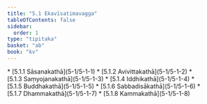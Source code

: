 ```yaml
---
title: "5.1 Ekavīsatimavagga"
tableOfContents: false
sidebar:
  order: 1
type: "tipitaka"
basket: "ab"
book: "kv"
---
```



<DynamicBreadcrumb />



<TableOfContents book="kv" section="5.1">
* [5.1.1 Sāsanakathā](5-1/5-1-1)
* [5.1.2 Avivittakathā](5-1/5-1-2)
* [5.1.3 Saṃyojanakathā](5-1/5-1-3)
* [5.1.4 Iddhikathā](5-1/5-1-4)
* [5.1.5 Buddhakathā](5-1/5-1-5)
* [5.1.6 Sabbadisākathā](5-1/5-1-6)
* [5.1.7 Dhammakathā](5-1/5-1-7)
* [5.1.8 Kammakathā](5-1/5-1-8)
</TableOfContents>
